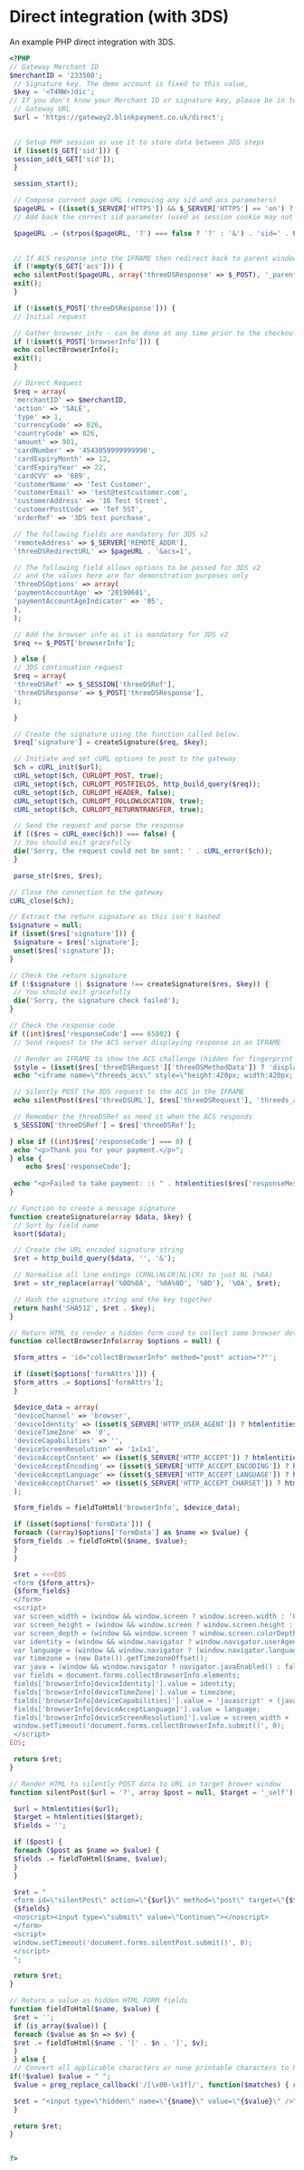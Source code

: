 # Direct integration (with 3DS)

An example PHP direct integration with 3DS.

```php title="direct-integration.php"
<?PHP
// Gateway Merchant ID
$merchantID = '233508';
 // Signature key. The demo account is fixed to this value,
 $key = '<T4NW>)dic';
// If you don't know your Merchant ID or signature key, please be in touch.
 // Gateway URL
 $url = 'https://gateway2.blinkpayment.co.uk/direct';

 
 // Setup PHP session as use it to store data between 3DS steps
 if (isset($_GET['sid'])) {
 session_id($_GET['sid']);
 }

 session_start();

 // Compose current page URL (removing any sid and acs parameters)
 $pageURL = ((isset($_SERVER['HTTPS']) && $_SERVER['HTTPS'] == 'on') ? 'https://' : 'http://')  . $_SERVER['SERVER_NAME'] . ($_SERVER['SERVER_PORT'] != '80' ? ':' . $_SERVER['SERVER_PORT'] : '')  . preg_replace('/(sid=[^&]+&?)|(acs=1&?)/', '', $_SERVER['REQUEST_URI']);
 // Add back the correct sid parameter (used as session cookie may not be passed when the page is redirected from an IFRAME)

 $pageURL .= (strpos($pageURL, '?') === false ? '?' : '&') . 'sid=' . URLencode(session_id());
 

 // If ACS response into the IFRAME then redirect back to parent window
 if (!empty($_GET['acs'])) {
 echo silentPost($pageURL, array('threeDSResponse' => $_POST), '_parent');
 exit();
 }

 if (!isset($_POST['threeDSResponse'])) {
 // Initial request

 // Gather browser info - can be done at any time prior to the checkout
 if (!isset($_POST['browserInfo'])) {
 echo collectBrowserInfo();
 exit();
 }

 // Direct Request
 $req = array(
 'merchantID' => $merchantID,
 'action' => 'SALE',
 'type' => 1,
 'currencyCode' => 826,
 'countryCode' => 826,
 'amount' => 901,
 'cardNumber' => '4543059999999990',
 'cardExpiryMonth' => 12,
 'cardExpiryYear' => 22,
 'cardCVV' => '689',
 'customerName' => 'Test Customer',
 'customerEmail' => 'test@testcustomer.com',
 'customerAddress' => '16 Test Street',
 'customerPostCode' => 'Tef 5ST',
 'orderRef' => '3DS test purchase',

 // The following fields are mandatory for 3DS v2
 'remoteAddress' => $_SERVER['REMOTE_ADDR'],
 'threeDSRedirectURL' => $pageURL . '&acs=1',

 // The following field allows options to be passed for 3DS v2
 // and the values here are for demonstration purposes only
 'threeDSOptions' => array(
 'paymentAccountAge' => '20190601',
 'paymentAccountAgeIndicator' => '05',
 ),
 );

 // Add the browser info as it is mandatory for 3DS v2
 $req += $_POST['browserInfo'];

 } else {
 // 3DS continuation request
 $req = array(
 'threeDSRef' => $_SESSION['threeDSRef'],
 'threeDSResponse' => $_POST['threeDSResponse'],
 );

 }

 // Create the signature using the function called below.
 $req['signature'] = createSignature($req, $key);

 // Initiate and set cURL options to post to the gateway
 $ch = cURL_init($url);
 cURL_setopt($ch, CURLOPT_POST, true);
 cURL_setopt($ch, CURLOPT_POSTFIELDS, http_build_query($req));
 cURL_setopt($ch, CURLOPT_HEADER, false);
 cURL_setopt($ch, CURLOPT_FOLLOWLOCATION, true);
 cURL_setopt($ch, CURLOPT_RETURNTRANSFER, true);

 // Send the request and parse the response
 if (($res = cURL_exec($ch)) === false) {
 // You should exit gracefully
 die('Sorry, the request could not be sent: ' . cURL_error($ch));
 }

 parse_str($res, $res);

// Close the connection to the gateway
cURL_close($ch);

// Extract the return signature as this isn't hashed
$signature = null;
if (isset($res['signature'])) {
 $signature = $res['signature'];
 unset($res['signature']);
}

// Check the return signature
if (!$signature || $signature !== createSignature($res, $key)) {
 // You should exit gracefully
 die('Sorry, the signature check failed');
}

// Check the response code
if ((int)$res['responseCode'] === 65802) {
 // Send request to the ACS server displaying response in an IFRAME

 // Render an IFRAME to show the ACS challenge (hidden for fingerprint method)
 $style = (isset($res['threeDSRequest']['threeDSMethodData']) ? 'display: none;' : '');
 echo "<iframe name=\"threeds_acs\" style=\"height:420px; width:420px; {$style}\"></iframe>\n";

 // Silently POST the 3DS request to the ACS in the IFRAME
 echo silentPost($res['threeDSURL'], $res['threeDSRequest'], 'threeds_acs');

 // Remember the threeDSRef as need it when the ACS responds
 $_SESSION['threeDSRef'] = $res['threeDSRef'];

} else if ((int)$res['responseCode'] === 0) {
 echo "<p>Thank you for your payment.</p>";
} else {
    echo $res['responseCode'];
    
 echo "<p>Failed to take payment: :( " . htmlentities($res['responseMessage']) . "</p>";
}

// Function to create a message signature
function createSignature(array $data, $key) {
 // Sort by field name
 ksort($data);

 // Create the URL encoded signature string
 $ret = http_build_query($data, '', '&');

 // Normalise all line endings (CRNL|NLCR|NL|CR) to just NL (%0A)
 $ret = str_replace(array('%0D%0A', '%0A%0D', '%0D'), '%0A', $ret);

 // Hash the signature string and the key together
 return hash('SHA512', $ret . $key);
}

// Return HTML to render a hidden form used to collect some browser details
function collectBrowserInfo(array $options = null) {

 $form_attrs = 'id="collectBrowserInfo" method="post" action="?"';

 if (isset($options['formAttrs'])) {
 $form_attrs .= $options['formAttrs'];
 }

 $device_data = array(
 'deviceChannel' => 'browser',
 'deviceIdentity' => (isset($_SERVER['HTTP_USER_AGENT']) ? htmlentities($_SERVER['HTTP_USER_AGENT']) : null),
 'deviceTimeZone' => '0',
 'deviceCapabilities' => '',
 'deviceScreenResolution' => '1x1x1',
 'deviceAcceptContent' => (isset($_SERVER['HTTP_ACCEPT']) ? htmlentities($_SERVER['HTTP_ACCEPT']): null),
 'deviceAcceptEncoding' => (isset($_SERVER['HTTP_ACCEPT_ENCODING']) ? htmlentities($_SERVER['HTTP_ACCEPT_ENCODING']) : null),
 'deviceAcceptLanguage' => (isset($_SERVER['HTTP_ACCEPT_LANGUAGE']) ? htmlentities($_SERVER['HTTP_ACCEPT_LANGUAGE']) : null),
 'deviceAcceptCharset' => (isset($_SERVER['HTTP_ACCEPT_CHARSET']) ? htmlentities($_SERVER['HTTP_ACCEPT_CHARSET']) : null),
 );

 $form_fields = fieldToHtml('browserInfo', $device_data);

 if (isset($options['formData'])) {
 foreach ((array)$options['formData'] as $name => $value) {
 $form_fields .= fieldToHtml($name, $value);
 }
 }

 $ret = <<<EOS
 <form {$form_attrs}>
 {$form_fields}
 </form>
 <script>
 var screen_width = (window && window.screen ? window.screen.width : '0');
 var screen_height = (window && window.screen ? window.screen.height : '0');
 var screen_depth = (window && window.screen ? window.screen.colorDepth : '0');
 var identity = (window && window.navigator ? window.navigator.userAgent : '');
 var language = (window && window.navigator ? (window.navigator.language ? window.navigator.language : window.navigator.browserLanguage) : '');
 var timezone = (new Date()).getTimezoneOffset();
 var java = (window && window.navigator ? navigator.javaEnabled() : false);
 var fields = document.forms.collectBrowserInfo.elements;
 fields['browserInfo[deviceIdentity]'].value = identity;
 fields['browserInfo[deviceTimeZone]'].value = timezone;
 fields['browserInfo[deviceCapabilities]'].value = 'javascript' + (java ? ',java' : '');
 fields['browserInfo[deviceAcceptLanguage]'].value = language;
 fields['browserInfo[deviceScreenResolution]'].value = screen_width + 'x' + screen_height + 'x' + screen_depth;
 window.setTimeout('document.forms.collectBrowserInfo.submit()', 0);
 </script>
EOS;

 return $ret;
}

// Render HTML to silently POST data to URL in target brower window
function silentPost($url = '?', array $post = null, $target = '_self') {

 $url = htmlentities($url);
 $target = htmlentities($target);
 $fields = '';

 if ($post) {
 foreach ($post as $name => $value) {
 $fields .= fieldToHtml($name, $value);
 }
 }

 $ret = "
 <form id=\"silentPost\" action=\"{$url}\" method=\"post\" target=\"{$target}\">
 {$fields}
 <noscript><input type=\"submit\" value=\"Continue\"></noscript>
 </form>
 <script>
 window.setTimeout('document.forms.silentPost.submit()', 0);
 </script>
 ";

 return $ret;
}

// Return a value as hidden HTML FORM fields
function fieldToHtml($name, $value) {
 $ret = '';
 if (is_array($value)) {
 foreach ($value as $n => $v) {
 $ret .= fieldToHtml($name . '[' . $n . ']', $v);
 }
 } else {
 // Convert all applicable characters or none printable characters to HTML entities
if(!$value) $value = " ";
 $value = preg_replace_callback('/[\x00-\x1f]/', function($matches) { return '&#' . ord($matches[0]) .';'; }, htmlentities($value, ENT_COMPAT, 'UTF-8', true));

 $ret = "<input type=\"hidden\" name=\"{$name}\" value=\"{$value}\" />\n";
 }

 return $ret;
}


?>
```